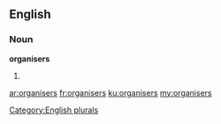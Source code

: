 ==English==

===Noun===
'''organisers'''

# {{plural of|[[organiser]]}}

[[Category:English plurals]]

[[ar:organisers]]
[[fr:organisers]]
[[ku:organisers]]
[[my:organisers]]